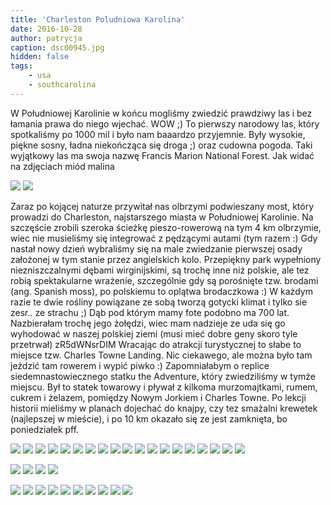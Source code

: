 ```yaml
---
title: 'Charleston Poludniowa Karolina'
date: 2016-10-28
author: patrycja
caption: dsc00945.jpg
hidden: false
tags: 
    - usa
    - southcarolina
---
```


W Południowej Karolinie w końcu mogliśmy zwiedzić prawdziwy las i bez łamania prawa do niego wjechać. WOW ;) To pierwszy narodowy las, który spotkaliśmy po 1000 mil i było nam baaardzo przyjemnie. Były wysokie, piękne sosny, ładna niekończąca się droga ;) oraz cudowna pogoda. Taki wyjątkowy las ma swoja nazwę Francis Marion National Forest. Jak widać na zdjęciach miód malina

<grid>

![](./dsc00931.jpg)
![](./dsc00933.jpg)

</grid>

Zaraz po kojącej naturze przywitał nas olbrzymi podwieszany most, który prowadzi do Charleston, najstarszego miasta w Południowej Karolinie. Na szczęście zrobili szeroka ścieżkę pieszo-rowerową na tym 4 km olbrzymie, wiec nie musieliśmy się integrować z pędzącymi autami (tym razem :) 
Gdy nastał nowy dzień wybraliśmy się na male zwiedzanie pierwszej osady założonej w tym stanie przez angielskich kolo. Przepiękny park wypełniony niezniszczalnymi dębami wirginijskimi, są trochę inne niż polskie, ale tez robią spektakularne wrażenie, szczególnie gdy są porośnięte tzw. brodami (ang. Spanish moss), po polskiemu to oplątwa brodaczkowa :) W każdym razie te dwie rośliny powiązane ze sobą tworzą gotycki klimat i tylko sie zesr.. ze strachu ;) Dąb pod którym mamy fote podobno ma 700 lat. Nazbierałam trochę jego żołędzi, wiec mam nadzieje ze uda się go wyhodować w naszej polskiej ziemi (musi mieć dobre geny skoro tyle przetrwał)
<youtube>zR5dWNsrDIM</youtube>
Wracając do atrakcji turystycznej to słabe to miejsce tzw. Charles Towne Landing. Nic ciekawego, ale można było tam jeździć tam rowerem i wypić piwko :) Zapomniałabym o replice siedemnastowiecznego statku the Adventure, który zwiedziliśmy w tymże miejscu. Był to statek towarowy i pływał z kilkoma murzomajtkami, rumem, cukrem i żelazem, pomiędzy Nowym Jorkiem i Charles Towne. 
Po lekcji historii mieliśmy w planach dojechać do knajpy, czy tez smażalni krewetek (najlepszej w mieście), i po 10 km okazało się ze jest zamknięta, bo poniedziałek pff. 

<grid>

![](./dsc00940.jpg)
![](./dsc00942.jpg)
![](./dsc00943.jpg)
![](./dsc00946.jpg)
![](./dsc00947.jpg)
![](./dsc00948.jpg)
![](./dsc00949.jpg)
![](./dsc00950.jpg)
![](./dsc00951.jpg)
![](./dsc00952.jpg)
![](./dsc00953.jpg)
![](./dsc00954.jpg)
![](./dsc00955.jpg)
![](./dsc00956.jpg)
![](./dsc00957.jpg)
![](./dsc00958.jpg)
![](./dsc00959.jpg)
![](./dsc00960.jpg)
![](./dsc00962.jpg)

</grid>
<grid columns="2">

![](./dsc00965.jpg)
![](./dsc00966.jpg)
![](./dsc00967.jpg)
![](./dsc00968.jpg)

</grid>
<grid>

![](./dsc00969.jpg)
![](./dsc00970.jpg)
![](./dsc00971.jpg)
![](./dsc00972.jpg)
![](./dsc00974.jpg)
![](./dsc00975.jpg)
![](./dsc00977.jpg)
![](./dsc00978.jpg)
![](./dsc00979.jpg)
![](./dsc00980.jpg)

</grid>